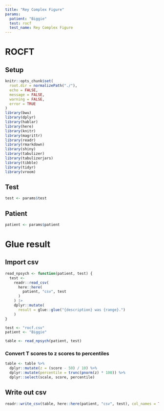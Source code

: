 ```yaml
---
title: "Rey Complex Figure"
params:
  patient: "Biggie"
  test: rocf
  test_name: Rey Complex Figure
---
```


# ROCFT

## Setup

```r
knitr::opts_chunk$set(
  root.dir = normalizePath("./"),
  echo = FALSE,
  message = FALSE,
  warning = FALSE,
  error = TRUE
)
library(bwu)
library(dplyr)
library(hablar)
library(here)
library(knitr)
library(magrittr)
library(readr)
library(rmarkdown)
library(shiny)
library(tabulizer)
library(tabulizerjars)
library(tibble)
library(tidyr)
library(vroom)
```

## Test

```r
test <- params$test
```

## Patient

```r
patient <- params$patient
```

# Glue result

## Import csv

```r
read_npsych <- function(patient, test) {
  test <-
    readr::read_csv(
      here::here(
        patient, "csv", test
      )
    ) |>
    dplyr::mutate(
      result = glue::glue("{description} was {range}.")
    )
}
```

```r
test <- "rocf.csv"
patient <- "Biggie"
```

```r
table <- read_npsych(patient, test)
```

### Convert T scores to z scores to percentiles

```r
table <- table %>%
  dplyr::mutate(z = (score - 50) / 10) %>%
  dplyr::mutate(percentile = trunc(pnorm(z) * 100)) %>%
  dplyr::select(scale, score, percentile)
```

## Write out csv

```r
readr::write_csv(table, here::here(patient, "csv", test), col_names = TRUE, na = "")
```
